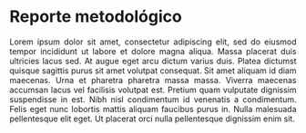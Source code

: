 # Reporte metodológico {-}
<div align="justify";>
Lorem ipsum dolor sit amet, consectetur adipiscing elit, sed do eiusmod tempor incididunt ut labore et dolore magna aliqua. Massa placerat duis ultricies lacus sed. At augue eget arcu dictum varius duis. Platea dictumst quisque sagittis purus sit amet volutpat consequat. Sit amet aliquam id diam maecenas. Urna et pharetra pharetra massa massa. Viverra maecenas accumsan lacus vel facilisis volutpat est. Pretium quam vulputate dignissim suspendisse in est. Nibh nisl condimentum id venenatis a condimentum. Felis eget nunc lobortis mattis aliquam faucibus purus in. Nulla malesuada pellentesque elit eget. Ut placerat orci nulla pellentesque dignissim enim sit. <br>
</div>